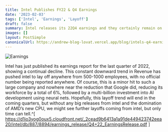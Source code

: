 ```yaml
---
title: Intel Publishes FY22 & Q4 Earnings
date: '2023-02-03'
tags: ['Intel', 'Earnings', 'Layoff']
draft: false
summary: Intel releases its 22Q4 earnings and they certainly remain on the down trend.
images: []
layout: PostSimple
canonicalUrl: https://andrew-blog-lovat.vercel.app/blog/intels-q4-earnings
---
```


![Earnings](/static/images/intel-earnings.png)

Intel has just published its earnings report for the last quarter of 2022, showing a continual decline. This constant downward trend in Revenue has pushed intel to lay off anywhere from 500-1000 employees, with no official number being reported anywhere. Of course, this is a minor hit to such a large company and nowhere near the reduction that Google did, reducing its workforce by a total of 6%, followed by a multi-billion investment into AI development using neural nets. Hopefully, this layoff trend will end in the coming quarters, but without any big releases from intel and the domination of AMD’s new CPU, we might see further layoffs coming from intel, but only time can tell.^[ https://d1io3yog0oux5.cloudfront.net/_2cead9b6413a1a91de449423742eea20/intel/db/887/8894/earnings_release/Q4+22_EarningsRelease.pdf ]
